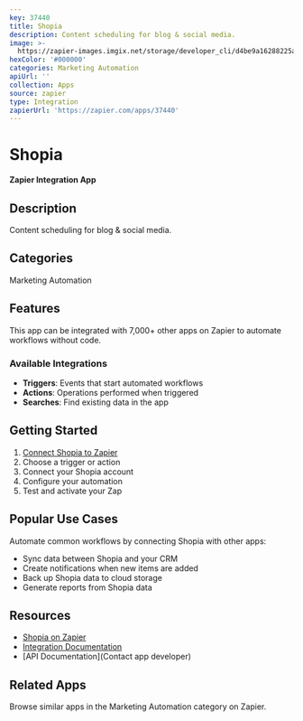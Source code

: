 ```yaml
---
key: 37440
title: Shopia
description: Content scheduling for blog & social media.
image: >-
  https://zapier-images.imgix.net/storage/developer_cli/d4be9a16288225a5418214835ead1dc4.png?auto=format%2Ccompress&ixlib=python-3.0.0&q=50
hexColor: '#000000'
categories: Marketing Automation
apiUrl: ''
collection: Apps
source: zapier
type: Integration
zapierUrl: 'https://zapier.com/apps/37440'
---
```

# Shopia

**Zapier Integration App**

## Description

Content scheduling for blog & social media.

## Categories

Marketing Automation

## Features

This app can be integrated with 7,000+ other apps on Zapier to automate workflows without code.

### Available Integrations

- **Triggers**: Events that start automated workflows
- **Actions**: Operations performed when triggered
- **Searches**: Find existing data in the app

## Getting Started

1. [Connect Shopia to Zapier](https://zapier.com/apps/37440)
2. Choose a trigger or action
3. Connect your Shopia account
4. Configure your automation
5. Test and activate your Zap

## Popular Use Cases

Automate common workflows by connecting Shopia with other apps:

- Sync data between Shopia and your CRM
- Create notifications when new items are added
- Back up Shopia data to cloud storage
- Generate reports from Shopia data

## Resources

- [Shopia on Zapier](https://zapier.com/apps/37440)
- [Integration Documentation](https://zapier.com/apps/37440/integrations)
- [API Documentation](Contact app developer)

## Related Apps

Browse similar apps in the Marketing Automation category on Zapier.
